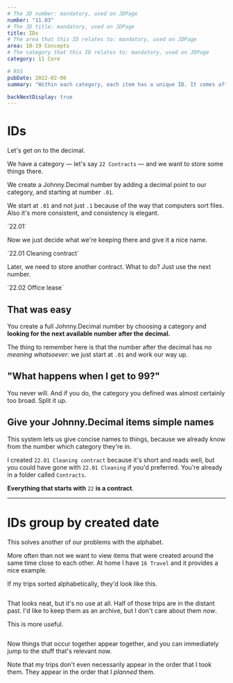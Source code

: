 ```yaml
---
# The JD number: mandatory, used on JDPage
number: "11.03"
# The JD title: mandatory, used on JDPage
title: IDs
# The area that this ID relates to: mandatory, used on JDPage
area: 10-19 Concepts
# The category that this ID relates to: mandatory, used on JDPage
category: 11 Core

# RSS
pubDate: 2022-02-06
summary: "Within each category, each item has a unique ID. It comes after the decimal."

backNextDisplay: true
---
```



# IDs

Let's get on to the decimal.

We have a category — let's say `22 Contracts` — and we want to store some things there.

We create a Johnny.Decimal number by adding a decimal point to our category, and starting at number `.01`.

We start at `.01` and not just `.1` because of the way that computers sort files. Also it's more consistent, and consistency is elegant.

<p class="large-number">`22.01`</p>

Now we just decide what we're keeping there and give it a nice name.

<p class="large-number">`22.01 Cleaning contract`</p>

Later, we need to store another contract. What to do? Just use the next number.

<p class="large-number">`22.02 Office lease`</p>

## That was easy

You create a full Johnny.Decimal number by choosing a category and **looking for the next available number after the decimal.**

The thing to remember here is that the number after the decimal has _no meaning whatsoever:_ we just start at `.01` and work our way up.

## "What happens when I get to 99?"

You never will. And if you do, the category you defined was almost certainly too broad. Split it up.

## Give your Johnny.Decimal items simple names

This system lets us give concise names to things, because we already know from the number which category they're in.

I created `22.01 Cleaning contract` because it's short and reads well, but you could have gone with `22.01 Cleaning` if you'd preferred. You're already in a folder called `Contracts`.

**Everything that starts with** `22` **is a contract**.

---

# IDs group by created date

This solves another of our problems with the alphabet.

More often than not we want to view items that were created around the same time close to each other. At home I have `16 Travel` and it provides a nice example.

If my trips sorted alphabetically, they'd look like this.

<img srcset="/img/11.03-travel-before.gif 2x" />

That looks neat, but it's no use at all. Half of those trips are in the distant past. I'd like to keep them as an archive, but I don't care about them _now_.

This is more useful.

<img srcset="/img/11.03-travel-after.gif 2x" />

Now things that occur together appear together, and you can immediately jump to the stuff that's relevant now.

Note that my trips don't even necessarily appear in the order that I took them. They appear in the order that I _planned_ them.
